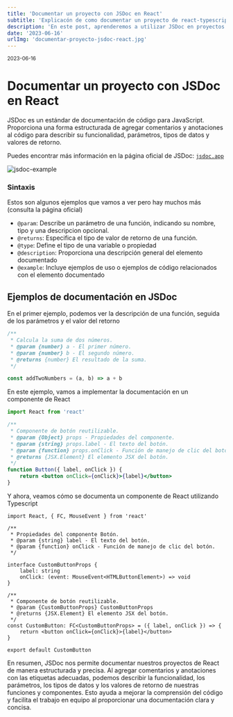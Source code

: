 ```yaml
---
title: 'Documentar un proyecto con JSDoc en React'
subtitle: 'Explicacón de como documentar un proyecto de react-typescript con jsdoc'
description: 'En este post, aprenderemos a utilizar JSDoc en proyectos de React para mejorar la comprensión del código y facilitar el trabajo en equipo. Con ejemplos prácticos, veremos cómo documentar funciones y componentes, proporcionando una documentación clara y concisa.'
date: '2023-06-16'
urlImg: 'documentar-proyecto-jsdoc-react.jpg'
---
```


<small>2023-06-16</small>

# Documentar un proyecto con JSDoc en React

JSDoc es un estándar de documentación de código para JavaScript. Proporciona una forma estructurada de agregar comentarios y anotaciones al código para describir su funcionalidad, parámetros, tipos de datos y valores de retorno.

Puedes encontrar más información en la página oficial de JSDoc: [`jsdoc.app`](https://jsdoc.app/)

![jsdoc-example](/jsdoc-example.png)

### Sintaxis

Estos son algunos ejemplos que vamos a ver pero hay muchos más (consulta la página oficial)

- `@param`: Describe un parámetro de una función, indicando su nombre, tipo y una descripcion opcional.
- `@returns`: Especifica el tipo de valor de retorno de una función.
- `@type`: Define el tipo de una variable o propiedad
- `@description`: Proporciona una descripción general del elemento documentado
- `@example`: Incluye ejemplos de uso o ejemplos de código relacionados con el elemento documentado

## Ejemplos de documentación en JSDoc

En el primer ejemplo, podemos ver la descripción de una función, seguida de los parámetros y el valor del retorno

```js
/**
 * Calcula la suma de dos números.
 * @param {number} a - El primer número.
 * @param {number} b - El segundo número.
 * @returns {number} El resultado de la suma.
 */

const addTwoNumbers = (a, b) => a + b
```

En este ejemplo, vamos a implementar la documentación en un componente de React

```jsx
import React from 'react'

/**
 * Componente de botón reutilizable.
 * @param {Object} props - Propiedades del componente.
 * @param {string} props.label - El texto del botón.
 * @param {function} props.onClick - Función de manejo de clic del botón.
 * @returns {JSX.Element} El elemento JSX del botón.
 */
function Button({ label, onClick }) {
	return <button onClick={onClick}>{label}</button>
}
```

Y ahora, veamos cómo se documenta un componente de React utilizando Typescript

```tsx
import React, { FC, MouseEvent } from 'react'

/**
 * Propiedades del componente Botón.
 * @param {string} label - El texto del botón.
 * @param {function} onClick - Función de manejo de clic del botón.
 */

interface CustomButtonProps {
	label: string
	onClick: (event: MouseEvent<HTMLButtonElement>) => void
}

/**
 * Componente de botón reutilizable.
 * @param {CustomButtonProps} CustomButtonProps
 * @returns {JSX.Element} El elemento JSX del botón.
 */
const CustomButton: FC<CustomButtonProps> = ({ label, onClick }) => {
	return <button onClick={onClick}>{label}</button>
}

export default CustomButton
```

En resumen, JSDoc nos permite documentar nuestros proyectos de React de manera estructurada y precisa. Al agregar comentarios y anotaciones con las etiquetas adecuadas, podemos describir la funcionalidad, los parámetros, los tipos de datos y los valores de retorno de nuestras funciones y componentes. Esto ayuda a mejorar la comprensión del código y facilita el trabajo en equipo al proporcionar una documentación clara y concisa.
